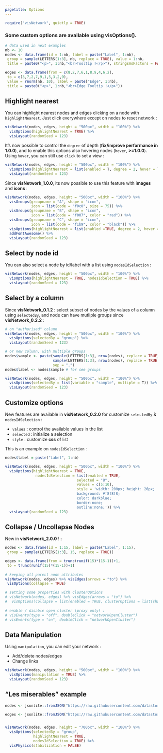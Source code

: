 ```yaml
---
pagetitle: Options
---
```


```r
require("visNetwork", quietly = TRUE)
```

### Some custom options are available using **visOptions()**.

```r
# data used in next examples
nb <- 10
nodes <- data.frame(id = 1:nb, label = paste("Label", 1:nb),
 group = sample(LETTERS[1:3], nb, replace = TRUE), value = 1:nb,
 title = paste0("<p>", 1:nb,"<br>Tooltip !</p>"), stringsAsFactors = FALSE)

edges <- data.frame(from = c(8,2,7,6,1,8,9,4,6,2),
 to = c(3,7,2,7,9,1,5,3,2,9),
 value = rnorm(nb, 10), label = paste("Edge", 1:nb),
 title = paste0("<p>", 1:nb,"<br>Edge Tooltip !</p>"))
```


## Highlight nearest

You can highlight nearest nodes and edges clicking on a node with ````highlightNearest````.
Just click everywhere except on nodes to reset network : 

```r
visNetwork(nodes, edges, height = "500px", width = "100%") %>% 
  visOptions(highlightNearest = TRUE) %>%
  visLayout(randomSeed = 123)
```

It's now possible to control the ````degree```` of depth (**fix/improve performance in 1.0.0**), and to enable this options also hovering nodes (``hover``, **>=1.0.0**). Using ``hover``, you can still use ``click`` to set a view :

```r
visNetwork(nodes, edges, height = "500px", width = "100%") %>% 
  visOptions(highlightNearest = list(enabled = T, degree = 2, hover = T)) %>%
  visLayout(randomSeed = 123)
```

Since __visNetwork_1.0.0__, its now possible to use this feature with __images__ and __icons__ :

```r
visNetwork(nodes, edges, height = "500px", width = "100%") %>% 
  visGroups(groupname = "A", shape = "icon", 
            icon = list(code = "f0c0", size = 75)) %>%
  visGroups(groupname = "B", shape = "icon", 
            icon = list(code = "f007", color = "red")) %>%
  visGroups(groupname = "C", shape = "icon", 
            icon = list(code = "f1b9", color = "black")) %>%
  visOptions(highlightNearest = list(enabled =TRUE, degree = 2, hover = T)) %>%
  addFontAwesome() %>%
  visLayout(randomSeed = 123)
```



## Select by node id

You can also select a node by id/label with a list using ````nodesIdSelection```` : 

```r
visNetwork(nodes, edges, height = "500px", width = "100%") %>% 
  visOptions(highlightNearest = TRUE, nodesIdSelection = TRUE) %>%
  visLayout(randomSeed = 123)
```

## Select by a column

Since __visNetwork_0.1.2__ : select subset of nodes by the values of a column using ````selectedBy````, and node can have mutliple groups since __visNetwork_0.2.2__ :

```r
# on "authorised" column
visNetwork(nodes, edges, height = "500px", width = "100%") %>%
  visOptions(selectedBy = "group") %>%
  visLayout(randomSeed = 123)
```

```r
# or new column, with multiple groups
nodes$sample <- paste(sample(LETTERS[1:3], nrow(nodes), replace = TRUE),
                      sample(LETTERS[1:3], nrow(nodes), replace = TRUE), 
                      sep = ",")
nodes$label <- nodes$sample # for see groups

visNetwork(nodes, edges, height = "500px", width = "100%") %>%
  visOptions(selectedBy = list(variable = "sample", multiple = T)) %>%
  visLayout(randomSeed = 123)
```

## Customize options

New features are available in __visNetwork_0.2.0__ for customize ````selectedBy```` & ````nodesIdSelection```` : 

* ````values```` : control the available values in the list
* ````selected```` : initialize a selection
* ````style```` : customize __css__ of list

This is an example on ````nodesIdSelection```` :

```r
nodes$label = paste("Label", 1:nb)
```

```r
visNetwork(nodes, edges, height = "500px", width = "100%") %>% 
  visOptions(highlightNearest = TRUE, 
              nodesIdSelection = list(enabled = TRUE,
                                 selected = "8",
                                 values = c(5:10),
                                 style = 'width: 200px; height: 26px;
                                 background: #f8f8f8;
                                 color: darkblue;
                                 border:none;
                                 outline:none;')) %>%
  visLayout(randomSeed = 123)
```

## Collapse / Uncollapse Nodes

New in __visNetwork_2.0.0__ ! :

```r
nodes <- data.frame(id = 1:15, label = paste("Label", 1:15),
 group = sample(LETTERS[1:3], 15, replace = TRUE))

edges <- data.frame(from = trunc(runif(15)*(15-1))+1,
 to = trunc(runif(15)*(15-1))+1)
 
# keeping all parent node attributes  
visNetwork(nodes, edges) %>% visEdges(arrows = "to") %>%
 visOptions(collapse = TRUE)

# setting some properties with clusterOptions
# visNetwork(nodes, edges) %>% visEdges(arrows = "to") %>%
#  visOptions(collapse = list(enabled = TRUE, clusterOptions = list(shape = "square"))) 
   
# enable / disable open cluster (proxy only) : 
# visEvents(type = "off", doubleClick = "networkOpenCluster")
# visEvents(type = "on", doubleClick = "networkOpenCluster")
```

## Data Manipulation

Using ````manipulation````, you can edit your network : 

* Add/delete nodes/edges
* Change links

```r
visNetwork(nodes, edges, height = "500px", width = "100%") %>% 
  visOptions(manipulation = TRUE) %>%
  visLayout(randomSeed = 123)
```

## "Les miserables" example

```r
nodes <- jsonlite::fromJSON("https://raw.githubusercontent.com/datastorm-open/datastorm-open.github.io/master/visNetwork/data/nodes_miserables.json")

edges <- jsonlite::fromJSON("https://raw.githubusercontent.com/datastorm-open/datastorm-open.github.io/master/visNetwork/data/edges_miserables.json")


visNetwork(nodes, edges, height = "700px", width = "100%") %>%
  visOptions(selectedBy = "group", 
             highlightNearest = TRUE, 
             nodesIdSelection = TRUE) %>%
  visPhysics(stabilization = FALSE)
```